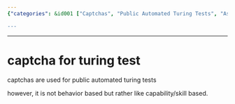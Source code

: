 ```yaml
---
{"categories": &id001 ["Captchas", "Public Automated Turing Tests", "Assess Capabilities", "Not Behaviors", "Artificial Intelligence", "Security", "Computer Science"], "category": "Artificial Intelligence", "date": "2023-12-22 23:52:59", "description": "Captchas, designed as public automated Turing tests, serve the purpose of evaluating capabilities rather than behaviors.", "tags": *id001, "title": "Understanding Captchas: Assessing Capabilities, Not Behaviors"}

---
```


------

# captcha for turing test

captchas are used for public automated turing tests

however, it is not behavior based but rather like capability/skill based.

